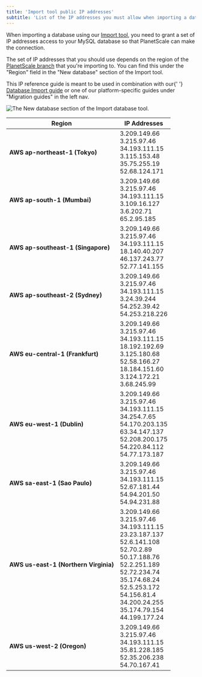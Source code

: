 ```yaml
---
title: 'Import tool public IP addresses'
subtitle: 'List of the IP addresses you must allow when importing a database using the Import tool'
---
```


When importing a database using our [Import tool](/docs/concepts/database-imports), you need to grant a set of IP addresses access to your MySQL database so that PlanetScale can make the connection.

The set of IP addresses that you should use depends on the region of the [PlanetScale branch](/docs/concepts/branching) that you're importing to. You can find this under the "Region" field in the "New database" section of the Import tool.

<InfoBlock type='note'>
  This IP reference guide is meant to be used in combination with our{' '}
  <a href='/concepts/database-imports'>Database Import guide</a> or one of our platform-specific guides under "Migration
  guides" in the left nav.
</InfoBlock>

![The New database section of the Import database tool.](/docs/img/docs/import-tool-region-highlight.png)

| Region                                | IP Addresses                                                                                                                                                                                                                                                                         |
| ------------------------------------- | ------------------------------------------------------------------------------------------------------------------------------------------------------------------------------------------------------------------------------------------------------------------------------------ |
| **AWS ap-northeast-1 (Tokyo)**        | 3.209.149.66 <br /> 3.215.97.46 <br /> 34.193.111.15 <br />3.115.153.48<br />35.75.255.19<br />52.68.124.171<br />                                                                                                                                                                   |
| **AWS ap-south-1 (Mumbai)**           | 3.209.149.66 <br /> 3.215.97.46 <br /> 34.193.111.15 <br />3.109.16.127<br />3.6.202.71<br />65.2.95.185<br />                                                                                                                                                                       |
| **AWS ap-southeast-1 (Singapore)**    | 3.209.149.66 <br /> 3.215.97.46 <br /> 34.193.111.15 <br />18.140.40.207<br />46.137.243.77<br />52.77.141.155<br />                                                                                                                                                                 |
| **AWS ap-southeast-2 (Sydney)**       | 3.209.149.66 <br /> 3.215.97.46 <br /> 34.193.111.15 <br />3.24.39.244<br />54.252.39.42<br />54.253.218.226<br />                                                                                                                                                                   |
| **AWS eu-central-1 (Frankfurt)**      | 3.209.149.66 <br /> 3.215.97.46 <br /> 34.193.111.15 <br />18.192.192.69<br />3.125.180.68<br />52.58.166.27<br />18.184.151.60<br />3.124.172.21<br />3.68.245.99<br />                                                                                                             |
| **AWS eu-west-1 (Dublin)**            | 3.209.149.66 <br /> 3.215.97.46 <br /> 34.193.111.15 <br />34.254.7.65<br />54.170.203.135<br />63.34.147.137<br />52.208.200.175<br />54.220.84.112<br />54.77.173.187<br />                                                                                                        |
| **AWS sa-east-1 (Sao Paulo)**         | 3.209.149.66 <br /> 3.215.97.46 <br /> 34.193.111.15 <br />52.67.181.44<br />54.94.201.50<br />54.94.231.88<br />                                                                                                                                                                    |
| **AWS us-east-1 (Northern Virginia)** | 3.209.149.66 <br /> 3.215.97.46 <br /> 34.193.111.15 <br />23.23.187.137<br />52.6.141.108<br />52.70.2.89<br />50.17.188.76<br />52.2.251.189<br />52.72.234.74<br />35.174.68.24<br />52.5.253.172<br />54.156.81.4<br />34.200.24.255<br />35.174.79.154<br />44.199.177.24<br /> |
| **AWS us-west-2 (Oregon)**            | 3.209.149.66 <br /> 3.215.97.46 <br /> 34.193.111.15 <br />35.81.228.185<br />52.35.206.238<br />54.70.167.41<br />                                                                                                                                                                  |
